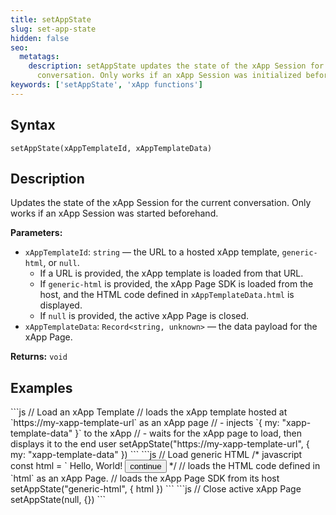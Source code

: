```yaml
---
title: setAppState
slug: set-app-state
hidden: false
seo:
  metatags:
    description: setAppState updates the state of the xApp Session for the current
      conversation. Only works if an xApp Session was initialized beforehand.
keywords: ['setAppState', 'xApp functions']
---
```


## Syntax

`setAppState(xAppTemplateId, xAppTemplateData)`

## Description 

Updates the state of the xApp Session for the current conversation. Only works if an xApp Session was started beforehand.

**Parameters:**

- `xAppTemplateId`: `string` — the URL to a hosted xApp template, `generic-html`, or `null`.
    - If a URL is provided, the xApp template is loaded from that URL. 
    - If `generic-html` is provided, the xApp Page SDK is loaded from the host, and the HTML code defined in `xAppTemplateData.html` is displayed. 
    - If `null` is provided, the active xApp Page is closed.
- `xAppTemplateData`: `Record<string, unknown>` — the data payload for the xApp Page.

**Returns:** `void`

## Examples

<AccordionGroup>
  <Accordion title="Load an xApp Template">
    ```js
    // Load an xApp Template
    // loads the xApp template hosted at `https://my-xapp-template-url` as an xApp page
    // - injects `{ my: "xapp-template-data" }` to the xApp
    // - waits for the xApp page to load, then displays it to the end user
    setAppState("https://my-xapp-template-url", { my: "xapp-template-data" })
    ```
  </Accordion>

  <Accordion title="Load a Generic HTML xApp Page">
    ```js
    // Load generic HTML
    /* javascript
    const html = `
    <html>
      <body>
        Hello, World!
        <button type="button" onclick="SDK.submit({});">continue</button>
        <script src="/sdk/app-page-sdk.js"></script>
      </body>
    </html>
     */
    // loads the HTML code defined in `html` as an xApp Page.
    // loads the xApp Page SDK from its host
    setAppState("generic-html", { html })
    ```
  </Accordion>

  <Accordion title="Close an Active xApp Page">
    ```js
    // Close active xApp Page
    setAppState(null, {})
    ```
  </Accordion>
</AccordionGroup>
